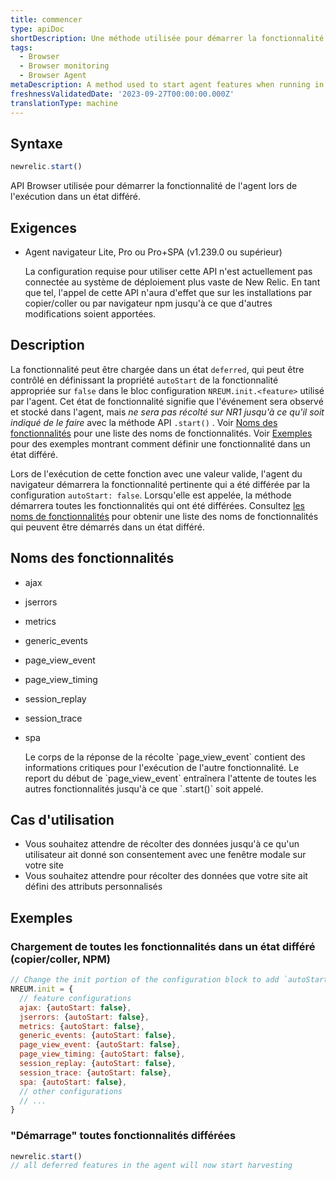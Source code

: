 ```yaml
---
title: commencer
type: apiDoc
shortDescription: Une méthode utilisée pour démarrer la fonctionnalité de l'agent lors de l'exécution dans un état différé
tags:
  - Browser
  - Browser monitoring
  - Browser Agent
metaDescription: A method used to start agent features when running in a deferred state
freshnessValidatedDate: '2023-09-27T00:00:00.000Z'
translationType: machine
---
```


## Syntaxe

```js
newrelic.start()
```

API Browser utilisée pour démarrer la fonctionnalité de l&apos;agent lors de l&apos;exécution dans un état différé.

## Exigences

* Agent navigateur Lite, Pro ou Pro+SPA (v1.239.0 ou supérieur)

  <Callout variant="important">
    La configuration requise pour utiliser cette API n&apos;est actuellement pas connectée au système de déploiement plus vaste de New Relic. En tant que tel, l&apos;appel de cette API n&apos;aura d&apos;effet que sur les installations par copier/coller ou par navigateur npm jusqu&apos;à ce que d&apos;autres modifications soient apportées.
  </Callout>

## Description

La fonctionnalité peut être chargée dans un état `deferred`, qui peut être contrôlé en définissant la propriété `autoStart` de la fonctionnalité appropriée sur `false` dans le bloc configuration `NREUM.init.<feature>` utilisé par l&apos;agent. Cet état de fonctionnalité signifie que l&apos;événement sera observé et stocké dans l&apos;agent, mais *ne sera pas récolté sur NR1 jusqu&apos;à ce qu&apos;il soit indiqué de le faire* avec la méthode API `.start()` . Voir [Noms des fonctionnalités](#feature-names) pour une liste des noms de fonctionnalités. Voir [Exemples](#examples) pour des exemples montrant comment définir une fonctionnalité dans un état différé.

Lors de l&apos;exécution de cette fonction avec une valeur valide, l&apos;agent du navigateur démarrera la fonctionnalité pertinente qui a été différée par la configuration `autoStart: false`. Lorsqu&apos;elle est appelée, la méthode démarrera toutes les fonctionnalités qui ont été différées. Consultez [les noms de fonctionnalités](#feature-names) pour obtenir une liste des noms de fonctionnalités qui peuvent être démarrés dans un état différé.

## Noms des fonctionnalités

* ajax

* jserrors

* metrics

* generic\_events

* page\_view\_event

* page\_view\_timing

* session\_replay

* session\_trace

* spa

  <Callout variant="important">
    Le corps de la réponse de la récolte `page_view_event` contient des informations critiques pour l&apos;exécution de l&apos;autre fonctionnalité. Le report du début de `page_view_event` entraînera l&apos;attente de toutes les autres fonctionnalités jusqu&apos;à ce que `.start()` soit appelé.
  </Callout>

## Cas d&apos;utilisation

* Vous souhaitez attendre de récolter des données jusqu&apos;à ce qu&apos;un utilisateur ait donné son consentement avec une fenêtre modale sur votre site
* Vous souhaitez attendre pour récolter des données que votre site ait défini des attributs personnalisés

## Exemples

### Chargement de toutes les fonctionnalités dans un état différé (copier/coller, NPM)

```js
// Change the init portion of the configuration block to add `autoStart: false` to any features desired to load in a deferred state
NREUM.init = {
  // feature configurations
  ajax: {autoStart: false},
  jserrors: {autoStart: false},
  metrics: {autoStart: false},
  generic_events: {autoStart: false},
  page_view_event: {autoStart: false},
  page_view_timing: {autoStart: false},
  session_replay: {autoStart: false},
  session_trace: {autoStart: false},
  spa: {autoStart: false},
  // other configurations
  // ...
}
```

### &quot;Démarrage&quot; toutes fonctionnalités différées

```js
newrelic.start()
// all deferred features in the agent will now start harvesting
```